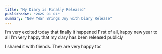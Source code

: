 ```yaml
---
title: "My Diary is Finally Released"
publishedAt: "2025-01-01"
summary: "New Year Brings Joy with Diary Release"
---
```


I’m very excited today that finally it happened 
First of all, happy new year to all 
I’m very happy that my diary has been released publicly 

I shared it with friends. They are very happy too

